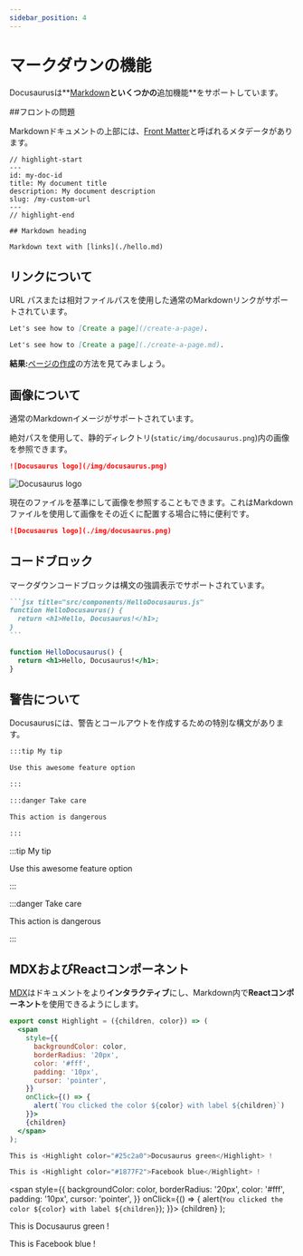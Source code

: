 ```yaml
---
sidebar_position: 4
---
```


# マークダウンの機能

Docusaurusは**[Markdown](https://daringfireball.net/projects/markdown/syntax)**といくつかの**追加機能**をサポートしています。

##フロントの問題

Markdownドキュメントの上部には、[Front Matter](https://jekyllrb.com/docs/front-matter/)と呼ばれるメタデータがあります。

```text title="my-doc.md"
// highlight-start
---
id: my-doc-id
title: My document title
description: My document description
slug: /my-custom-url
---
// highlight-end

## Markdown heading

Markdown text with [links](./hello.md)
```

## リンクについて

URL パスまたは相対ファイルパスを使用した通常のMarkdownリンクがサポートされています。

```md
Let's see how to [Create a page](/create-a-page).
```

```md
Let's see how to [Create a page](./create-a-page.md).
```

**結果:**[ページの作成](./create-a-page.md)の方法を見てみましょう。

## 画像について

通常のMarkdownイメージがサポートされています。

絶対パスを使用して、静的ディレクトリ(`static/img/docusaurus.png`)内の画像を参照できます。

```md
![Docusaurus logo](/img/docusaurus.png)
```

![Docusaurus logo](/img/docusaurus.png)

現在のファイルを基準にして画像を参照することもできます。これはMarkdownファイルを使用して画像をその近くに配置する場合に特に便利です。

```md
![Docusaurus logo](./img/docusaurus.png)
```

## コードブロック

マークダウンコードブロックは構文の強調表示でサポートされています。

````md
```jsx title="src/components/HelloDocusaurus.js"
function HelloDocusaurus() {
  return <h1>Hello, Docusaurus!</h1>;
}
```
````

```jsx title="src/components/HelloDocusaurus.js"
function HelloDocusaurus() {
  return <h1>Hello, Docusaurus!</h1>;
}
```

## 警告について

Docusaurusには、警告とコールアウトを作成するための特別な構文があります。

```md
:::tip My tip

Use this awesome feature option

:::

:::danger Take care

This action is dangerous

:::
```

:::tip My tip

Use this awesome feature option

:::

:::danger Take care

This action is dangerous

:::

## MDXおよびReactコンポーネント

[MDX](https://mdxjs.com/)はドキュメントをより**インタラクティブ**にし、Markdown内で**Reactコンポーネント**を使用できるようにします。

```jsx
export const Highlight = ({children, color}) => (
  <span
    style={{
      backgroundColor: color,
      borderRadius: '20px',
      color: '#fff',
      padding: '10px',
      cursor: 'pointer',
    }}
    onClick={() => {
      alert(`You clicked the color ${color} with label ${children}`)
    }}>
    {children}
  </span>
);

This is <Highlight color="#25c2a0">Docusaurus green</Highlight> !

This is <Highlight color="#1877F2">Facebook blue</Highlight> !
```

  <span
    style={{
      backgroundColor: color,
      borderRadius: '20px',
      color: '#fff',
      padding: '10px',
      cursor: 'pointer',
    }}
    onClick={() => {
      alert(`You clicked the color ${color} with label ${children}`);
    }}>
    {children}
  </span>
);

This is <Highlight color="#25c2a0">Docusaurus green</Highlight> !

This is <Highlight color="#1877F2">Facebook blue</Highlight> !
